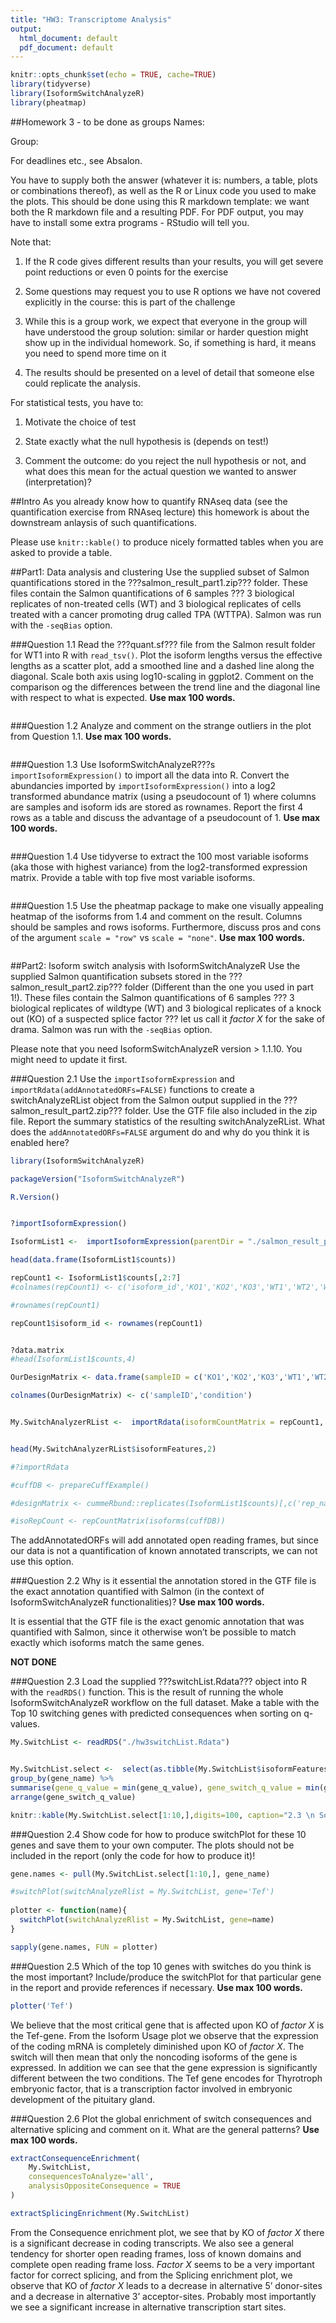 ```yaml
---
title: "HW3: Transcriptome Analysis"
output:
  html_document: default
  pdf_document: default
---
```


```r
knitr::opts_chunk$set(echo = TRUE, cache=TRUE)
library(tidyverse)
library(IsoformSwitchAnalyzeR)
library(pheatmap)
```

##Homework 3 - to be done as groups
Names:

Group:

For deadlines etc., see Absalon. 

You have to supply both the answer (whatever it is: numbers, a table, plots or combinations thereof), as well as the R or Linux code you used to make the plots. This should be done using this R markdown template: we want both the R markdown file and a resulting PDF. For PDF output, you may have to install some extra programs - RStudio will tell you. 

Note that:

1. If the R code gives different results than your results, you will get severe point reductions or even 0 points for the exercise

2. Some questions may request you to use R options we have not covered explicitly in the course: this is part of the challenge

3. While this is a group work, we expect that everyone in the group will have understood the group solution: similar or harder question might show up in the individual homework. So, if something is hard, it means you need to spend more time on it

4. The results should be presented on a level of detail that someone else could replicate the analysis. 

For statistical tests, you have to:

1) Motivate the choice of test 

2) State exactly what the null hypothesis is (depends on test!)

3) Comment the outcome: do you reject the null hypothesis or not, and what does this mean for the actual question we wanted to answer (interpretation)?


##Intro
As you already know how to quantify RNAseq data (see the quantification exercise from RNAseq lecture) this homework is about the downstream anlaysis of such quantifications.

Please use `knitr::kable()` to produce nicely formatted tables when you are asked to provide a table.

##Part1: Data analysis and clustering
Use the supplied subset of Salmon quantifications stored in the ???salmon_result_part1.zip??? folder. These files contain the Salmon quantifications of 6 samples ??? 3 biological replicates of non-treated cells (WT) and 3 biological replicates of cells treated with a cancer promoting drug called TPA (WTTPA). Salmon was run with the `-seqBias` option.

###Question 1.1
Read the ???quant.sf??? file from the Salmon result folder for WT1 into R with `read_tsv()`. Plot the isoform lengths versus the effective lengths as a scatter plot, add a smoothed line and a dashed line along the diagonal. Scale both axis using log10-scaling in ggplot2. Comment on the comparison og the differences between the trend line and the diagonal line with respect to what is expected. __Use max 100 words.__
```r

```

###Question 1.2
Analyze and comment on the strange outliers in the plot from Question 1.1. __Use max 100 words.__
```r

```

###Question 1.3
Use IsoformSwitchAnalyzeR???s `importIsoformExpression()` to import all the data into R. Convert the abundancies imported by `importIsoformExpression()` into a log2 transformed abundance matrix (using a pseudocount of 1) where columns are samples and isoform ids are stored as rownames. Report the first 4 rows as a table and discuss the advantage of a pseudocount of 1. __Use max 100 words.__
```r

```

###Question 1.4
Use tidyverse to extract the 100 most variable isoforms (aka those with highest variance) from the log2-transformed expression matrix. Provide a table with top five most variable isoforms.
```r

```

###Question 1.5
Use the pheatmap package to make one visually appealing heatmap of the isoforms from 1.4 and comment on the result. Columns should be samples and rows isoforms. Furthermore, discuss pros and cons of the argument `scale = "row"` vs `scale = "none"`. __Use max 100 words.__
```r

```

##Part2: Isoform switch analysis with IsoformSwitchAnalyzeR
Use the supplied Salmon quantification subsets stored in the ???salmon_result_part2.zip??? folder (Different than the one you used in part 1!). These files contain the Salmon quantifications of 6 samples ??? 3 biological replicates of wildtype (WT) and 3 biological replicates of a knock out (KO) of a suspected splice factor ??? let us call it _factor X_ for the sake of drama. Salmon was run with the `-seqBias` option.

Please note that you need IsoformSwitchAnalyzeR version > 1.1.10. You might need to update it first.

###Question 2.1
Use the `importIsoformExpression` and `importRdata(addAnnotatedORFs=FALSE)` functions to create a switchAnalyzeRList object from the Salmon output supplied in the ???salmon_result_part2.zip??? folder. Use the GTF file also included in the zip file. Report the summary statistics of the resulting switchAnalyzeRList. What does the `addAnnotatedORFs=FALSE` argument do and why do you think it is enabled here?
```r
library(IsoformSwitchAnalyzeR)

packageVersion("IsoformSwitchAnalyzeR")

R.Version()


?importIsoformExpression()

IsoformList1 <-  importIsoformExpression(parentDir = "./salmon_result_part2") 

head(data.frame(IsoformList1$counts))

repCount1 <- IsoformList1$counts[,2:7]
#colnames(repCount1) <- c('isoform_id','KO1','KO2','KO3','WT1','WT2','WT3')

#rownames(repCount1)

repCount1$isoform_id <- rownames(repCount1)


?data.matrix
#head(IsoformList1$counts,4)

OurDesignMatrix <- data.frame(sampleID = c('KO1','KO2','KO3','WT1','WT2','WT3'),condition=c('KO','KO','KO','WT','WT','WT'))

colnames(OurDesignMatrix) <- c('sampleID','condition')


My.SwitchAnalyzerRList <-  importRdata(isoformCountMatrix = repCount1, addAnnotatedORFs=FALSE, isoformExonAnnoation = "./salmon_result_part2/subset.gtf",designMatrix = OurDesignMatrix)


head(My.SwitchAnalyzerRList$isoformFeatures,2)

#?importRdata

#cuffDB <- prepareCuffExample()

#designMatrix <- cummeRbund::replicates(IsoformList1$counts)[,c('rep_name','sample_name')]

#isoRepCount <- repCountMatrix(isoforms(cuffDB))

```

The addAnnotatedORFs will add annotated open reading frames, but since our data is not a quantification of known annotated transcripts, we can not use this option.


###Question 2.2
Why is it essential the annotation stored in the GTF file is the exact annotation quantified with Salmon (in the context of IsoformSwitchAnalyzeR functionalities)? __Use max 100 words.__

It is essential that the GTF file is the exact genomic annotation that was quantified with Salmon, since it otherwise won't be possible to match exactly which isoforms match the same genes.

**NOT DONE**


###Question 2.3
Load the supplied ???switchList.Rdata??? object into R with the `readRDS()` function. This is the result of running the whole IsoformSwitchAnalyzeR workflow on the full dataset. Make a table with the Top 10 switching genes with predicted consequences when sorting on q-values.
```r

My.SwitchList <- readRDS("./hw3switchList.Rdata") 


My.SwitchList.select <-  select(as.tibble(My.SwitchList$isoformFeatures), iso_ref, gene_ref, isoform_id, gene_id, condition_1, condition_2, gene_name, gene_q_value, gene_switch_q_value) %>% 
group_by(gene_name) %>% 
summarise(gene_q_value = min(gene_q_value), gene_switch_q_value = min(gene_switch_q_value)) %>% 
arrange(gene_switch_q_value)

knitr::kable(My.SwitchList.select[1:10,],digits=100, caption="2.3 \n Sorted genes of lowest gene switch q-value")

```

###Question 2.4
Show code for how to produce switchPlot for these 10 genes and save them to your own computer. The plots should not be included in the report (only the code for how to produce it)! 
```r

gene.names <- pull(My.SwitchList.select[1:10,], gene_name)

#switchPlot(switchAnalyzeRlist = My.SwitchList, gene='Tef')
 
plotter <- function(name){
  switchPlot(switchAnalyzeRlist = My.SwitchList, gene=name)
}

```
```r

sapply(gene.names, FUN = plotter)
```

###Question 2.5
Which of the top 10 genes with switches do you think is the most important? Include/produce the switchPlot for that particular gene in the report and provide references if necessary. __Use max 100 words.__

```r

plotter('Tef')

```

We believe that the most critical gene that is affected upon KO of *factor X* is the Tef-gene.
From the Isoform Usage plot we observe that the expression of the coding mRNA is completely diminished upon KO of *factor X*. The switch will then mean that only the noncoding isoforms of the gene is expressed. In addition we can see that the gene expression is significantly different between the two conditions. The Tef gene encodes for Thyrotroph embryonic factor, that is a transcription factor involved in embryonic development of the pituitary gland. 


###Question 2.6
Plot the global enrichment of switch consequences and alternative splicing and comment on it. What are the general patterns? __Use max 100 words.__
```r

extractConsequenceEnrichment(
    My.SwitchList,
    consequencesToAnalyze='all',
    analysisOppositeConsequence = TRUE
)

extractSplicingEnrichment(My.SwitchList)

```

From the Consequence enrichment plot, we see that by KO of *factor X* there is a significant decrease in coding transcripts. We also see a general tendency for shorter open reading frames, loss of known domains and complete open reading frame loss. *Factor X* seems to be a very important factor for correct splicing, and from the  Splicing enrichment plot, we observe that KO of *factor X* leads to a decrease in alternative 5' donor-sites and a decrease in alternative 3' acceptor-sites. Probably most importantly we see a significant increase in alternative transcription start sites. 


